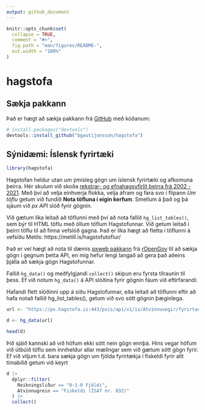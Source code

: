 ```yaml
---
output: github_document
---
```


<!-- README.md is generated from README.Rmd. Please edit that file -->

```r
knitr::opts_chunk$set(
  collapse = TRUE,
  comment = "#>",
  fig.path = "man/figures/README-",
  out.width = "100%"
)
```

# hagstofa

<!-- badges: start -->
<!-- badges: end -->
## Sækja pakkann

Það er hægt að sækja pakkann frá [GitHub](https://github.com/) með kóðanum:

``` r
# install.packages("devtools")
devtools::install_github("bgautijonsson/hagstofa")
```

## Sýnidæmi: Íslensk fyrirtæki

```r
library(hagstofa)
```

Hagstofan heldur utan um ýmisleg gögn um íslensk fyrirtæki og afkomuna þeirra. Hér skulum við skoða [rekstrar- og efnahagsyfirlit þeirra frá 2002 - 2021](https://px.hagstofa.is/pxis/pxweb/is/Atvinnuvegir/Atvinnuvegir__fyrirtaeki__afkoma__2_rekstrarogefnahags/FYR08010.px). Með því að velja einhverja flokka, velja áfram og fara svo í flipann *Um töflu* getum við fundið **Nota töfluna í eigin kerfum**. Smellum á það og þá sjáum við *px API* slóð fyrir gögnin.

Við gætum líka leitað að töflunni með því að nota fallið `hg_list_tables()`, sem býr til HTML töflu með öllum töflum Hagstofunnar. Við getum leitað í þeirri töflu til að finna vefslóð gagna. Það er líka hægt að fletta í töflunni á vefsíðu Metils: https://metill.is/hagstofutoflur/

Það er vel hægt að nota til dæmis [pxweb pakkann](http://ropengov.github.io/pxweb/) frá [rOpenGov](https://ropengov.org/) til að sækja gögn í gegnum þetta API, en mig hefur lengi langað að gera það aðeins þjálla að sækja gögn Hagstofunnar.

Fallið `hg_data()` og meðfylgjandi `collect()` skipun eru fyrsta tilraunin til þess. Ef við notum `hg_data()` á API slóðina fyrir gögnin fáum við eftirfarandi:

Hafandi flett slóðinni upp á síðu Hagstofunnar, eða leitað að töflunni eftir að hafa notað fallið hg_list_tables(), getum við svo sótt gögnin þæginlega.   

```r
url <- "https://px.hagstofa.is:443/pxis/api/v1/is/Atvinnuvegir/fyrirtaeki/afkoma/2_rekstrarogefnahags/FYR08010.px"

d <- hg_data(url)

head(d)
```

Þið sjáið kannski að við höfum ekki sótt nein gögn ennþá. Hins vegar höfum við útbúið töflu sem inniheldur allar mælingar sem við gætum sótt gögn fyrir. Ef við viljum t.d. bara sækja gögn um fjölda fyrirtækja í fiskeldi fyrir allt tímabilið getum við keyrt

```r
d |> 
  dplyr::filter(
    Reikningsliður == "0-1-0 Fjöldi",
    Atvinnugrein == "Fiskeldi (ÍSAT nr. 032)"
  ) |> 
  collect()
```



